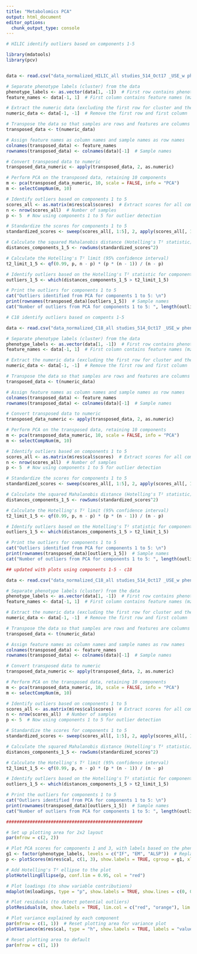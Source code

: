 ---
title: "Metabolomics PCA"
output: html_document
editor_options: 
  chunk_output_type: console
---

```{r}
# HILIC identify outliers based on components 1-5 

library(mdatools)
library(pcv)


data <- read.csv("data_normalized_HILIC_all studies_514_Oct17 _USE_w phenotype label.csv", header = TRUE)

# Separate phenotype labels (cluster) from the data
phenotype_labels <- as.vector(data[1, -1])  # First row contains phenotype labels (IF, EM, ALSP)
feature_names <- data[-1, 1]  # First column contains feature names (mz_rt)

# Extract the numeric data (excluding the first row for cluster and the first column for mz_rt)
numeric_data <- data[-1, -1]  # Remove the first row and first column

# Transpose the data so that samples are rows and features are columns
transposed_data <- t(numeric_data)

# Assign feature names as column names and sample names as row names
colnames(transposed_data) <- feature_names
rownames(transposed_data) <- colnames(data)[-1]  # Sample names

# Convert transposed data to numeric
transposed_data_numeric <- apply(transposed_data, 2, as.numeric)

# Perform PCA on the transposed data, retaining 10 components
m <- pca(transposed_data_numeric, 10, scale = FALSE, info = "PCA")
m <- selectCompNum(m, 10)

# Identify outliers based on components 1 to 5
scores_all <- as.matrix(m$res$cal$scores)  # Extract scores for all components
n <- nrow(scores_all)  # Number of samples
p <- 5  # Now using components 1 to 5 for outlier detection

# Standardize the scores for components 1 to 5
standardized_scores <- sweep(scores_all[, 1:5], 2, apply(scores_all[, 1:5], 2, sd), FUN = "/")

# Calculate the squared Mahalanobis distance (Hotelling's T² statistic) for components 1 to 5
distances_components_1_5 <- rowSums(standardized_scores^2)

# Calculate the Hotelling's T² limit (95% confidence interval)
t2_limit_1_5 <- qf(0.99, p, n - p) * (p * (n - 1)) / (n - p)

# Identify outliers based on the Hotelling's T² statistic for components 1 to 5
outliers_1_5 <- which(distances_components_1_5 > t2_limit_1_5)

# Print the outliers for components 1 to 5
cat("Outliers identified from PCA for components 1 to 5: \n")
print(rownames(transposed_data)[outliers_1_5])  # Sample names
cat("Number of outliers from PCA for components 1 to 5: ", length(outliers_1_5), "\n")
```


```{r}
# C18 identify outliers based on compents 1-5 

data <- read.csv("data_normalized_C18_all studies_514_Oct17 _USE_w phenotype label.csv", header = TRUE)

# Separate phenotype labels (cluster) from the data
phenotype_labels <- as.vector(data[1, -1])  # First row contains phenotype labels (IF, EM, ALSP)
feature_names <- data[-1, 1]  # First column contains feature names (mz_rt)

# Extract the numeric data (excluding the first row for cluster and the first column for mz_rt)
numeric_data <- data[-1, -1]  # Remove the first row and first column

# Transpose the data so that samples are rows and features are columns
transposed_data <- t(numeric_data)

# Assign feature names as column names and sample names as row names
colnames(transposed_data) <- feature_names
rownames(transposed_data) <- colnames(data)[-1]  # Sample names

# Convert transposed data to numeric
transposed_data_numeric <- apply(transposed_data, 2, as.numeric)

# Perform PCA on the transposed data, retaining 10 components
m <- pca(transposed_data_numeric, 10, scale = FALSE, info = "PCA")
m <- selectCompNum(m, 10)

# Identify outliers based on components 1 to 5
scores_all <- as.matrix(m$res$cal$scores)  # Extract scores for all components
n <- nrow(scores_all)  # Number of samples
p <- 5  # Now using components 1 to 5 for outlier detection

# Standardize the scores for components 1 to 5
standardized_scores <- sweep(scores_all[, 1:5], 2, apply(scores_all[, 1:5], 2, sd), FUN = "/")

# Calculate the squared Mahalanobis distance (Hotelling's T² statistic) for components 1 to 5
distances_components_1_5 <- rowSums(standardized_scores^2)

# Calculate the Hotelling's T² limit (95% confidence interval)
t2_limit_1_5 <- qf(0.99, p, n - p) * (p * (n - 1)) / (n - p)

# Identify outliers based on the Hotelling's T² statistic for components 1 to 5
outliers_1_5 <- which(distances_components_1_5 > t2_limit_1_5)

# Print the outliers for components 1 to 5
cat("Outliers identified from PCA for components 1 to 5: \n")
print(rownames(transposed_data)[outliers_1_5])  # Sample names
cat("Number of outliers from PCA for components 1 to 5: ", length(outliers_1_5), "\n")

```

```{r}

## updated with plots using components 1-5 - c18

data <- read.csv("data_normalized_C18_all studies_514_Oct17 _USE_w phenotype label.csv", header = TRUE)

# Separate phenotype labels (cluster) from the data
phenotype_labels <- as.vector(data[1, -1])  # First row contains phenotype labels (IF, EM, ALSP)
feature_names <- data[-1, 1]  # First column contains feature names (mz_rt)

# Extract the numeric data (excluding the first row for cluster and the first column for mz_rt)
numeric_data <- data[-1, -1]  # Remove the first row and first column

# Transpose the data so that samples are rows and features are columns
transposed_data <- t(numeric_data)

# Assign feature names as column names and sample names as row names
colnames(transposed_data) <- feature_names
rownames(transposed_data) <- colnames(data)[-1]  # Sample names

# Convert transposed data to numeric
transposed_data_numeric <- apply(transposed_data, 2, as.numeric)

# Perform PCA on the transposed data, retaining 10 components
m <- pca(transposed_data_numeric, 10, scale = FALSE, info = "PCA")
m <- selectCompNum(m, 10)

# Identify outliers based on components 1 to 5
scores_all <- as.matrix(m$res$cal$scores)  # Extract scores for all components
n <- nrow(scores_all)  # Number of samples
p <- 5  # Now using components 1 to 5 for outlier detection

# Standardize the scores for components 1 to 5
standardized_scores <- sweep(scores_all[, 1:5], 2, apply(scores_all[, 1:5], 2, sd), FUN = "/")

# Calculate the squared Mahalanobis distance (Hotelling's T² statistic) for components 1 to 5
distances_components_1_5 <- rowSums(standardized_scores^2)

# Calculate the Hotelling's T² limit (95% confidence interval)
t2_limit_1_5 <- qf(0.99, p, n - p) * (p * (n - 1)) / (n - p)

# Identify outliers based on the Hotelling's T² statistic for components 1 to 5
outliers_1_5 <- which(distances_components_1_5 > t2_limit_1_5)

# Print the outliers for components 1 to 5
cat("Outliers identified from PCA for components 1 to 5: \n")
print(rownames(transposed_data)[outliers_1_5])  # Sample names
cat("Number of outliers from PCA for components 1 to 5: ", length(outliers_1_5), "\n")

####################################################

# Set up plotting area for 2x2 layout
par(mfrow = c(2, 2))

# Plot PCA scores for components 1 and 3, with labels based on the phenotype
g1 <- factor(phenotype_labels, levels = c("IF", "EM", "ALSP"))  # Replace with your phenotype labels
p <- plotScores(m$res$cal, c(1, 3), show.labels = TRUE, cgroup = g1, xlim = c(-20, 20), ylim = c(-25, 30))

# Add Hotelling's T² ellipse to the plot
plotHotellingEllipse(p, conf.lim = 0.95, col = "red")

# Plot loadings (to show variable contributions)
mdaplot(m$loadings, type = "p", show.labels = TRUE, show.lines = c(0, 0))

# Plot residuals (to detect potential outliers)
plotResiduals(m, show.labels = TRUE, lim.col = c("red", "orange"), lim.lwd = c(2, 2), lim.lty = c(1, 2))

# Plot variance explained by each component
par(mfrow = c(1, 1))  # Reset plotting area for variance plot
plotVariance(m$res$cal, type = "h", show.labels = TRUE, labels = "values")

# Reset plotting area to default
par(mfrow = c(1, 1))

```



